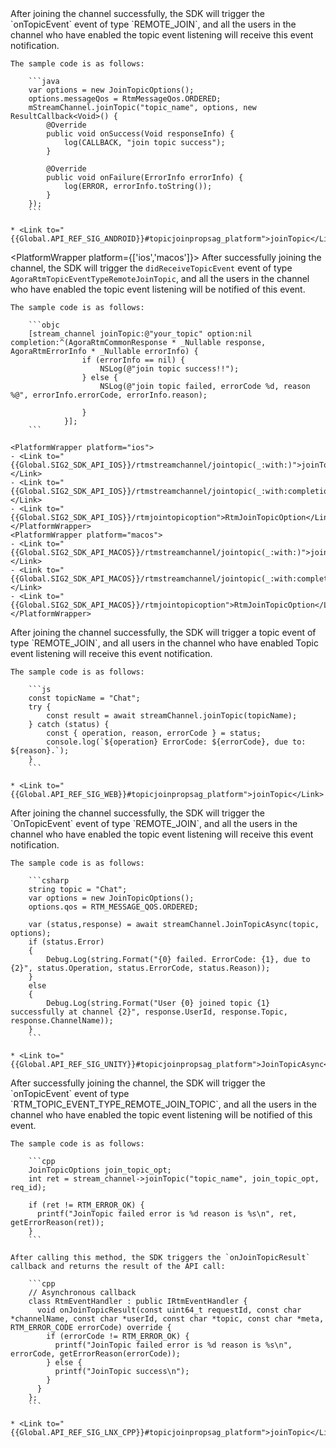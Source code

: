 <PlatformWrapper platform='android'>
    After joining the channel successfully, the SDK will trigger the `onTopicEvent` event of type `REMOTE_JOIN`, and all the users in the channel who have enabled the topic event listening will receive this event notification.

    The sample code is as follows:

        ```java
        var options = new JoinTopicOptions();
        options.messageQos = RtmMessageQos.ORDERED;
        mStreamChannel.joinTopic("topic_name", options, new ResultCallback<Void>() {
            @Override
            public void onSuccess(Void responseInfo) {
                log(CALLBACK, "join topic success");
            }

            @Override
            public void onFailure(ErrorInfo errorInfo) {
                log(ERROR, errorInfo.toString());
            }
        });
        ```

    * <Link to="{{Global.API_REF_SIG_ANDROID}}#topicjoinpropsag_platform">joinTopic</Link>

</PlatformWrapper>

<PlatformWrapper platform={['ios','macos']}>
    After successfully joining the channel, the SDK will trigger the `didReceiveTopicEvent` event of type `AgoraRtmTopicEventTypeRemoteJoinTopic`, and all the users in the channel who have enabled the topic event listening will be notified of this event.

    The sample code is as follows:

        ```objc
        [stream_channel joinTopic:@"your_topic" option:nil completion:^(AgoraRtmCommonResponse * _Nullable response, AgoraRtmErrorInfo * _Nullable errorInfo) {
                    if (errorInfo == nil) {
                        NSLog(@"join topic success!!");
                    } else {
                        NSLog(@"join topic failed, errorCode %d, reason %@", errorInfo.errorCode, errorInfo.reason);

                    }
                }];
        ```

    <PlatformWrapper platform="ios">
    - <Link to="{{Global.SIG2_SDK_API_IOS}}/rtmstreamchannel/jointopic(_:with:)">joinTopic(_:with:)</Link>
    - <Link to="{{Global.SIG2_SDK_API_IOS}}/rtmstreamchannel/jointopic(_:with:completion:)">joinTopic(_:with:completion:)</Link>
    - <Link to="{{Global.SIG2_SDK_API_IOS}}/rtmjointopicoption">RtmJoinTopicOption</Link>
    </PlatformWrapper>
    <PlatformWrapper platform="macos">
    - <Link to="{{Global.SIG2_SDK_API_MACOS}}/rtmstreamchannel/jointopic(_:with:)">joinTopic(_:with:)</Link>
    - <Link to="{{Global.SIG2_SDK_API_MACOS}}/rtmstreamchannel/jointopic(_:with:completion:)">joinTopic(_:with:completion:)</Link>
    - <Link to="{{Global.SIG2_SDK_API_MACOS}}/rtmjointopicoption">RtmJoinTopicOption</Link>
    </PlatformWrapper>
</PlatformWrapper>

<PlatformWrapper platform = 'web'>
    After joining the channel successfully, the SDK will trigger a topic event of type `REMOTE_JOIN`, and all users in the channel who have enabled Topic event listening will receive this event notification.

    The sample code is as follows:

        ```js
        const topicName = "Chat";
        try {
            const result = await streamChannel.joinTopic(topicName);
        } catch (status) {
            const { operation, reason, errorCode } = status;
            console.log(`${operation} ErrorCode: ${errorCode}, due to: ${reason}.`);
        }
        ```

    * <Link to="{{Global.API_REF_SIG_WEB}}#topicjoinpropsag_platform">joinTopic</Link>
</PlatformWrapper>
<PlatformWrapper platform='unity'>
    After joining the channel successfully, the SDK will trigger the `OnTopicEvent` event of type `REMOTE_JOIN`, and all the users in the channel who have enabled the topic event listening will receive this event notification.

    The sample code is as follows:

        ```csharp
        string topic = "Chat";
        var options = new JoinTopicOptions();
        options.qos = RTM_MESSAGE_QOS.ORDERED;

        var (status,response) = await streamChannel.JoinTopicAsync(topic, options);
        if (status.Error)
        {
            Debug.Log(string.Format("{0} failed. ErrorCode: {1}, due to {2}", status.Operation, status.ErrorCode, status.Reason));
        }
        else
        {
            Debug.Log(string.Format("User {0} joined topic {1} successfully at channel {2}", response.UserId, response.Topic, response.ChannelName));
        }
        ```

    * <Link to="{{Global.API_REF_SIG_UNITY}}#topicjoinpropsag_platform">JoinTopicAsync</Link>
</PlatformWrapper>

<PlatformWrapper platform='linux-cpp'>
    After successfully joining the channel, the SDK will trigger the `onTopicEvent` event of type `RTM_TOPIC_EVENT_TYPE_REMOTE_JOIN_TOPIC`, and all the users in the channel who have enabled the topic event listening will be notified of this event.

    The sample code is as follows:

        ```cpp
        JoinTopicOptions join_topic_opt;
        int ret = stream_channel->joinTopic("topic_name", join_topic_opt, req_id);

        if (ret != RTM_ERROR_OK) {
          printf("JoinTopic failed error is %d reason is %s\n", ret, getErrorReason(ret));
        }
        ```

    After calling this method, the SDK triggers the `onJoinTopicResult` callback and returns the result of the API call:

        ```cpp
        // Asynchronous callback
        class RtmEventHandler : public IRtmEventHandler {
          void onJoinTopicResult(const uint64_t requestId, const char *channelName, const char *userId, const char *topic, const char *meta, RTM_ERROR_CODE errorCode) override {
            if (errorCode != RTM_ERROR_OK) {
              printf("JoinTopic failed error is %d reason is %s\n", errorCode, getErrorReason(errorCode));
            } else {
              printf("JoinTopic success\n");
            }
          }
        };
        ```

    * <Link to="{{Global.API_REF_SIG_LNX_CPP}}#topicjoinpropsag_platform">joinTopic</Link>
</PlatformWrapper>